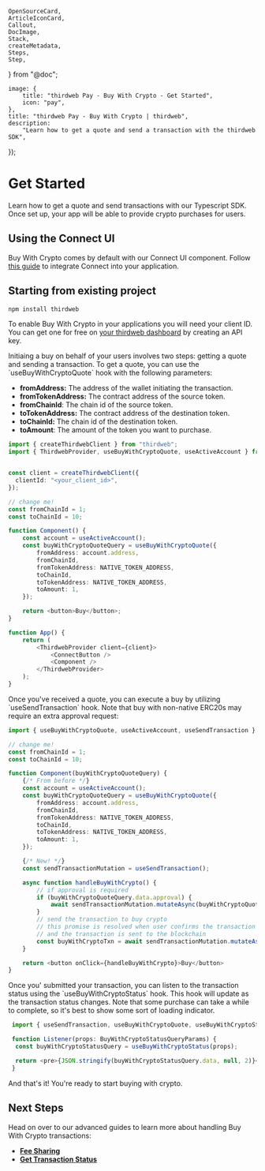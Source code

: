 	OpenSourceCard,
	ArticleIconCard,
	Callout,
	DocImage,
	Stack,
	createMetadata,
	Steps,
	Step,
} from "@doc";

	image: {
		title: "thirdweb Pay - Buy With Crypto - Get Started",
		icon: "pay",
	},
	title: "thirdweb Pay - Buy With Crypto | thirdweb",
	description:
		"Learn how to get a quote and send a transaction with the thirdweb SDK",
});

# Get Started

Learn how to get a quote and send transactions with our Typescript SDK. Once set up, your app will be able to provide crypto purchases for users.

## Using the Connect UI

Buy With Crypto comes by default with our Connect UI component. Follow [this guide](/typescript/v5/react/components/ConnectButton) to integrate Connect into your application.

## Starting from existing project

<Steps>

<Step title="Install the required packages">

```bash
npm install thirdweb
```

</Step>

<Step title="Get your client ID">

To enable Buy With Crypto in your applications you will need your client ID. You can get one for free on [your thirdweb dashboard](https://thirdweb.com/create-api-key) by creating an API key.

</Step>

<Step title="Get A Buy Quote">
Initiaing a buy on behalf of your users involves two steps: getting a quote and sending a transaction. To get a quote, you can use the `useBuyWithCryptoQuote` hook with the following parameters:

- **fromAddress:** The address of the wallet initiating the transaction.
- **fromTokenAddress:** The contract address of the source token.
- **fromChainId**: The chain id of the source token.
- **toTokenAddress:** The contract address of the destination token.
- **toChainId:** The chain id of the destination token.
- **toAmount**: The amount of the token you want to purchase.

```ts
import { createThirdwebClient } from "thirdweb";
import { ThirdwebProvider, useBuyWithCryptoQuote, useActiveAccount } from "thirdweb/react";


const client = createThirdwebClient({
  clientId: "<your_client_id>",
});

// change me!
const fromChainId = 1;
const toChainId = 10;

function Component() {
	const account = useActiveAccount();
	const buyWithCryptoQuoteQuery = useBuyWithCryptoQuote({
		fromAddress: account.address,
		fromChainId,
		fromTokenAddress: NATIVE_TOKEN_ADDRESS,
		toChainId,
		toTokenAddress: NATIVE_TOKEN_ADDRESS,
		toAmount: 1,
	});

	return <button>Buy</button>;
}

function App() {
	return (
		<ThirdwebProvider client={client}>
			<ConnectButton />
			<Component />
		</ThirdwebProvider>
	);
}
```

</Step>

<Step title="Send a Transaction">
Once you&apos;ve received a quote, you can execute a buy by utilizing `useSendTransaction` hook. Note that buy with non-native ERC20s may require an extra approval request:

```ts
import { useBuyWithCryptoQuote, useActiveAccount, useSendTransaction } from "thirdweb/react";

// change me!
const fromChainId = 1;
const toChainId = 10;

function Component(buyWithCryptoQuoteQuery) {
	{/* From before */}
 	const account = useActiveAccount();
	const buyWithCryptoQuoteQuery = useBuyWithCryptoQuote({
		fromAddress: account.address,
		fromChainId,
		fromTokenAddress: NATIVE_TOKEN_ADDRESS,
		toChainId,
		toTokenAddress: NATIVE_TOKEN_ADDRESS,
		toAmount: 1,
	});

	{/* New! */}
	const sendTransactionMutation = useSendTransaction();

	async function handleBuyWithCrypto() {
		// if approval is required
		if (buyWithCryptoQuoteQuery.data.approval) {
			await sendTransactionMutation.mutateAsync(buyWithCryptoQuoteQuery.data.approval);
		}
		// send the transaction to buy crypto
		// this promise is resolved when user confirms the transaction in the wallet
		// and the transaction is sent to the blockchain
		const buyWithCryptoTxn = await sendTransactionMutation.mutateAsync(buyWithCryptoQuoteQuery.data.transactionRequest);
	}

	return <button onClick={handleBuyWithCrypto}>Buy</button>
}
```

</Step>

<Step title="Listening to the transaction status">
Once you&apos; submitted your transaction, you can listen to the transaction status using the `useBuyWithCryptoStatus` hook. This hook will update as the transaction status changes. Note that some purchase can take a while to complete, so it's best to show some sort of loading indicator.

```ts
 import { useSendTransaction, useBuyWithCryptoQuote, useBuyWithCryptoStatus, type BuyWithCryptoStatusQueryParams } from "thirdweb/react";

 function Listener(props: BuyWithCryptoStatusQueryParams) {
  const buyWithCryptoStatusQuery = useBuyWithCryptoStatus(props);

  return <pre>{JSON.stringify(buyWithCryptoStatusQuery.data, null, 2)}</pre>
 }
```

</Step>

</Steps>

And that's it! You're ready to start buying with crypto.

## Next Steps

Head on over to our advanced guides to learn more about handling Buy With Crypto transactions:

- [**Fee Sharing**](/connect/pay/fee-sharing)
- [**Get Transaction Status**](/connect/pay/get-transaction-status)
